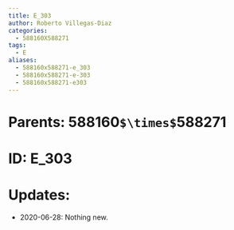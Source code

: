 ```yaml
---
title: E_303
author: Roberto Villegas-Diaz
categories:
  - 588160X588271
tags:
  - E
aliases:
  - 588160x588271-e_303
  - 588160x588271-e-303
  - 588160x588271-e303
---
```


# **Parents**: 588160`$\times$`588271
# **ID**: E_303
# **Updates**: 
 - 2020-06-28: Nothing new.
